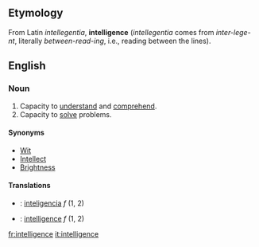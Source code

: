 ==Etymology==
From Latin ''intellegentia'', '''intelligence''' (''intellegentia'' comes from ''inter-lege-nt'', literally ''between-read-ing'', i.e., reading between the lines).
==English==

===Noun===
#Capacity to [[understand]] and [[comprehend]].
#Capacity to [[solve]] problems.

====Synonyms====
*[[Wit]]
*[[Intellect]]
*[[Brightness]]

====Translations====

*{{es}}: [[inteligencia]] ''f'' (1, 2)
*{{fr}}: [[intelligence]] ''f'' (1, 2)

[[fr:intelligence]]
[[it:intelligence]]